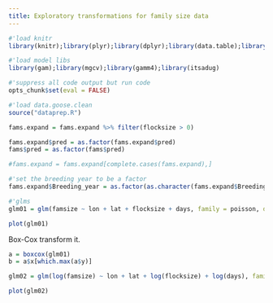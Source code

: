 ```yaml
---
title: Exploratory transformations for family size data
---
```


```r
#'load knitr
library(knitr);library(plyr);library(dplyr);library(data.table);library(purrr);library(ggplot2)

#'load model libs
library(gam);library(mgcv);library(gamm4);library(itsadug)

#'suppress all code output but run code
opts_chunk$set(eval = FALSE)
```

```r
#'load data.goose.clean
source("dataprep.R")

fams.expand = fams.expand %>% filter(flocksize > 0)

fams.expand$pred = as.factor(fams.expand$pred)
fams$pred = as.factor(fams$pred)

#fams.expand = fams.expand[complete.cases(fams.expand),]
```

```r
#'set the breeding year to be a factor
fams.expand$Breeding_year = as.factor(as.character(fams.expand$Breeding_year))
```

```r
#'glms
glm01 = glm(famsize ~ lon + lat + flocksize + days, family = poisson, data = fams.expand)

plot(glm01)
```

Box-Cox transform it.

```r
a = boxcox(glm01)
b = a$x[which.max(a$y)]

glm02 = glm(log(famsize) ~ lon + lat + log(flocksize) + log(days), family = gaussian, data = fams.expand)

plot(glm02)
```

